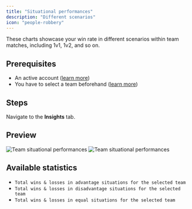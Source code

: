 ```yaml
---
title: "Situational performances"
description: "Different scenarios"
icon: "people-robbery"
---
```


These charts showcase your win rate in different scenarios within team matches, including 1v1, 1v2, and so on.

## Prerequisites

- An active account ([learn more](/get-started/setup))
- You have to select a team beforehand ([learn more](/core/team/root))

## Steps

Navigate to the **Insights** tab.

## Preview

<Frame>
    <img
        className="block dark:hidden"
        src="./images/situational-performances/component.png"
        alt="Team situational performances"
    />
    <img
        className="hidden dark:block"
        src="./images/situational-performances/component.png"
        alt="Team situational performances"
    />
</Frame>

## Available statistics

- `Total wins & losses in advantage situations for the selected team`
- `Total wins & losses in disadvantage situations for the selected team`
- `Total wins & losses in equal situations for the selected team`
